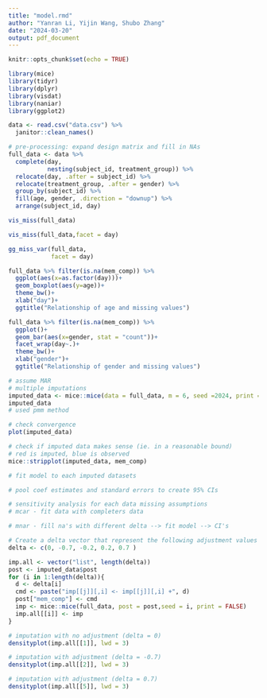 ```yaml
---
title: "model.rmd"
author: "Yanran Li, Yijin Wang, Shubo Zhang"
date: "2024-03-20"
output: pdf_document
---
```


```r
knitr::opts_chunk$set(echo = TRUE)
```

```r
library(mice)
library(tidyr)
library(dplyr)
library(visdat)
library(naniar)
library(ggplot2)
```

```r
data <- read.csv("data.csv") %>%
  janitor::clean_names()
```

```r
# pre-processing: expand design matrix and fill in NAs
full_data <- data %>%
  complete(day,
           nesting(subject_id, treatment_group)) %>%
  relocate(day, .after = subject_id) %>%
  relocate(treatment_group, .after = gender) %>%
  group_by(subject_id) %>% 
  fill(age, gender, .direction = "downup") %>%
  arrange(subject_id, day)
```

```r
vis_miss(full_data)
```


```r
vis_miss(full_data,facet = day)

gg_miss_var(full_data,
            facet = day)
```

```r
full_data %>% filter(is.na(mem_comp)) %>%
  ggplot(aes(x=as.factor(day)))+
  geom_boxplot(aes(y=age))+
  theme_bw()+
  xlab("day")+
  ggtitle("Relationship of age and missing values")
```


```r
full_data %>% filter(is.na(mem_comp)) %>%
  ggplot()+
  geom_bar(aes(x=gender, stat = "count"))+
  facet_wrap(day~.)+
  theme_bw()+
  xlab("gender")+
  ggtitle("Relationship of gender and missing values")
```


```r
# assume MAR
# multiple imputations 
imputed_data <- mice::mice(data = full_data, m = 6, seed =2024, print = FALSE)
imputed_data
# used pmm method
```
```r
# check convergence
plot(imputed_data)
```
```r
# check if imputed data makes sense (ie. in a reasonable bound)
# red is imputed, blue is observed
mice::stripplot(imputed_data, mem_comp)
```


```r
# fit model to each imputed datasets
```

```r
# pool coef estimates and standard errors to create 95% CIs
```

```r
# sensitivity analysis for each data missing assumptions
# mcar - fit data with completers data
```

```r
# mnar - fill na's with different delta --> fit model --> CI's

# Create a delta vector that represent the following adjustment values for mmHg: 0 for MAR, and -0.7, -0.2, 0.2, and 0.7 for MNAR.
delta <- c(0, -0.7, -0.2, 0.2, 0.7 )

imp.all <- vector("list", length(delta))
post <- imputed_data$post
for (i in 1:length(delta)){
  d <- delta[i]
  cmd <- paste("imp[[j]][,i] <- imp[[j]][,i] +", d)
  post["mem_comp"] <- cmd
  imp <- mice::mice(full_data, post = post,seed = i, print = FALSE)
  imp.all[[i]] <- imp
}
```

```r
# imputation with no adjustment (delta = 0)
densityplot(imp.all[[1]], lwd = 3)
```

```r
# imputation with adjustment (delta = -0.7)
densityplot(imp.all[[2]], lwd = 3)
```
```r
# imputation with adjustment (delta = 0.7)
densityplot(imp.all[[5]], lwd = 3)
```